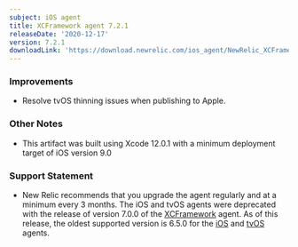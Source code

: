 ```yaml
---
subject: iOS agent
title: XCFramework agent 7.2.1
releaseDate: '2020-12-17'
version: 7.2.1
downloadLink: 'https://download.newrelic.com/ios_agent/NewRelic_XCFramework_Agent_7.2.1.zip'
---
```


### Improvements

* Resolve tvOS thinning issues when publishing to Apple.

### Other Notes

* This artifact was built using Xcode 12.0.1 with a minimum deployment target of iOS version 9.0

### Support Statement

* New Relic recommends that you upgrade the agent regularly and at a minimum every 3 months. The iOS and tvOS agents were deprecated with the release of version 7.0.0 of the [XCFramework](/docs/release-notes/mobile-release-notes/ios-release-notes/xcframework-agent-700) agent. As of this release, the oldest supported version is 6.5.0 for the [iOS](/docs/release-notes/mobile-release-notes/ios-release-notes/ios-agent-650) and [tvOS](/docs/release-notes/mobile-release-notes/ios-release-notes/tvos-agent-650) agents.

